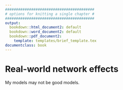 ```yaml
---
#########################################
# options for knitting a single chapter #
#########################################
output:
  bookdown::html_document2: default
  bookdown::word_document2: default
  bookdown::pdf_document2:
    template: templates/brief_template.tex
documentclass: book
---
```


# Real-world network effects {#chapter-real-networks}

<!-- Hopefully we'll have the chance to examine some social network data and do some comparisons between our models and those structures. 

We may reach the conclusion that these processes are easy to prove in argument and show in modelling, but are pretty difficult to identify unambiguously in the real world. -->

My models may not be good models.

